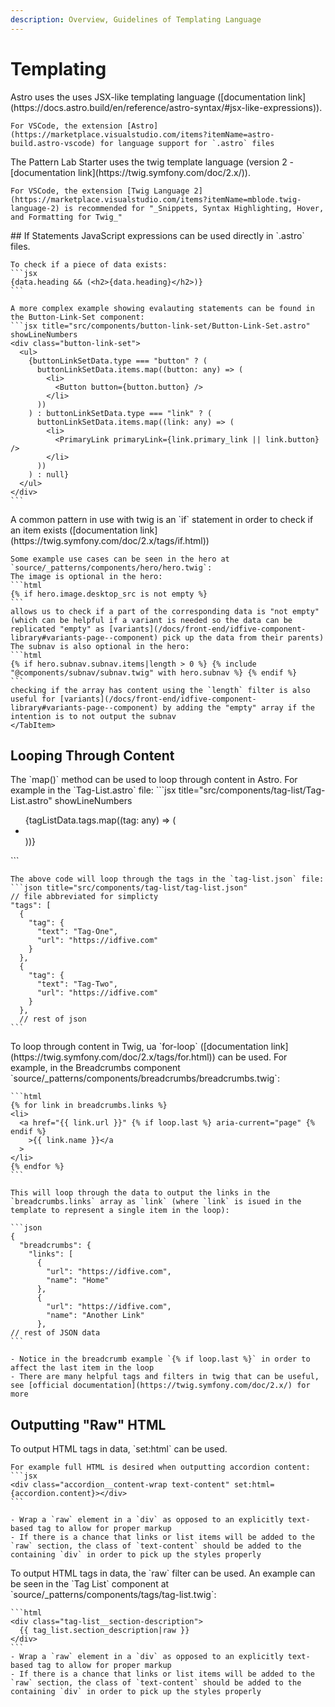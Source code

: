 ```yaml
---
description: Overview, Guidelines of Templating Language
---
```




# Templating

<Tabs groupId="icl-versions">
  <TabItem value="v3.0" label="ICL Version 3+ (Astro)">
    Astro uses the uses JSX-like templating language ([documentation link](https://docs.astro.build/en/reference/astro-syntax/#jsx-like-expressions)).

    For VSCode, the extension [Astro](https://marketplace.visualstudio.com/items?itemName=astro-build.astro-vscode) for language support for `.astro` files
  </TabItem>
  <TabItem value="v2.0" label="ICL Version < 3 (Pattern Lab)">
    The Pattern Lab Starter uses the twig template language (version 2 - [documentation link](https://twig.symfony.com/doc/2.x/)).

    For VSCode, the extension [Twig Language 2](https://marketplace.visualstudio.com/items?itemName=mblode.twig-language-2) is recommended for "_Snippets, Syntax Highlighting, Hover, and Formatting for Twig_"
  </TabItem>
</Tabs>
## If Statements
<Tabs groupId="icl-versions">
  <TabItem value="v3.0" label="ICL Version 3+ (Astro)">
    JavaScript expressions can be used directly in `.astro` files. 

    To check if a piece of data exists:
    ```jsx
    {data.heading && (<h2>{data.heading}</h2>)}
    ```

    A more complex example showing evalauting statements can be found in the Button-Link-Set component:
    ```jsx title="src/components/button-link-set/Button-Link-Set.astro" showLineNumbers
    <div class="button-link-set">
      <ul>
        {buttonLinkSetData.type === "button" ? (
          buttonLinkSetData.items.map((button: any) => (
            <li>
              <Button button={button.button} />
            </li>
          ))
        ) : buttonLinkSetData.type === "link" ? (
          buttonLinkSetData.items.map((link: any) => (
            <li>
              <PrimaryLink primaryLink={link.primary_link || link.button} />
            </li>
          ))
        ) : null}
      </ul>
    </div>
    ```
  </TabItem>
  <TabItem value="v2.0" label="ICL Version < 3 (Pattern Lab)">  
    A common pattern in use with twig is an `if` statement in order to check if an item exists ([documentation link](https://twig.symfony.com/doc/2.x/tags/if.html))
    
    Some example use cases can be seen in the hero at `source/_patterns/components/hero/hero.twig`:
    The image is optional in the hero:
    ```html
    {% if hero.image.desktop_src is not empty %}
    ```
    allows us to check if a part of the corresponding data is "not empty" (which can be helpful if a variant is needed so the data can be replicated "empty" as [variants](/docs/front-end/idfive-component-library#variants-page--component) pick up the data from their parents)
    The subnav is also optional in the hero:
    ```html
    {% if hero.subnav.subnav.items|length > 0 %} {% include
    "@components/subnav/subnav.twig" with hero.subnav %} {% endif %}
    ```
    checking if the array has content using the `length` filter is also useful for [variants](/docs/front-end/idfive-component-library#variants-page--component) by adding the "empty" array if the intention is to not output the subnav
    </TabItem>
</Tabs>

## Looping Through Content

<Tabs groupId="icl-versions">
  <TabItem value="v3.0" label="ICL Version 3+ (Astro)">
    The `map()` method can be used to loop through content in Astro. 
    For example in the `Tag-List.astro` file:
    ```jsx title="src/components/tag-list/Tag-List.astro" showLineNumbers
    <ul>
      {tagListData.tags.map((tag: any) => (
        <li>
          <Tag tag={tag.tag} />
        </li>
      ))}
    </ul>
    ```
    
    The above code will loop through the tags in the `tag-list.json` file:
    ```json title="src/components/tag-list/tag-list.json"
    // file abbreviated for simplicty
    "tags": [
      {
        "tag": {
          "text": "Tag-One",
          "url": "https://idfive.com"
        }
      },
      {
        "tag": {
          "text": "Tag-Two",
          "url": "https://idfive.com"
        }
      },
      // rest of json
    ```
  </TabItem>
  <TabItem value="v2.0" label="ICL Version < 3 (Pattern Lab)">
    To loop through content in Twig, ua `for-loop` ([documentation link](https://twig.symfony.com/doc/2.x/tags/for.html)) can be used. For example, in the Breadcrumbs component `source/_patterns/components/breadcrumbs/breadcrumbs.twig`:

    ```html
    {% for link in breadcrumbs.links %}
    <li>
      <a href="{{ link.url }}" {% if loop.last %} aria-current="page" {% endif %}
        >{{ link.name }}</a
      >
    </li>
    {% endfor %}
    ```

    This will loop through the data to output the links in the `breadcrumbs.links` array as `link` (where `link` is isued in the template to represent a single item in the loop):

    ```json
    {
      "breadcrumbs": {
        "links": [
          {
            "url": "https://idfive.com",
            "name": "Home"
          },
          {
            "url": "https://idfive.com",
            "name": "Another Link"
          },
    // rest of JSON data
    ```

    - Notice in the breadcrumb example `{% if loop.last %}` in order to affect the last item in the loop
    - There are many helpful tags and filters in twig that can be useful, see [official documentation](https://twig.symfony.com/doc/2.x/) for more
  </TabItem>
</Tabs>

## Outputting "Raw" HTML

<Tabs groupId="icl-versions">
  <TabItem value="v3.0" label="ICL Version 3+ (Astro)">
    To output HTML tags in data, `set:html` can be used.
    
    For example full HTML is desired when outputting accordion content:
    ```jsx
    <div class="accordion__content-wrap text-content" set:html={accordion.content}></div>
    ```

    - Wrap a `raw` element in a `div` as opposed to an explicitly text-based tag to allow for proper markup
    - If there is a chance that links or list items will be added to the `raw` section, the class of `text-content` should be added to the containing `div` in order to pick up the styles properly
  </TabItem>
  <TabItem value="v2.0" label="ICL Version < 3 (Pattern Lab)">
    To output HTML tags in data, the `raw` filter can be used. An example can be seen in the `Tag List` component at `source/_patterns/components/tags/tag-list.twig`:

    ```html
    <div class="tag-list__section-description">
      {{ tag_list.section_description|raw }}
    </div>
    ```
    - Wrap a `raw` element in a `div` as opposed to an explicitly text-based tag to allow for proper markup
    - If there is a chance that links or list items will be added to the `raw` section, the class of `text-content` should be added to the containing `div` in order to pick up the styles properly
  </TabItem>
</Tabs>

